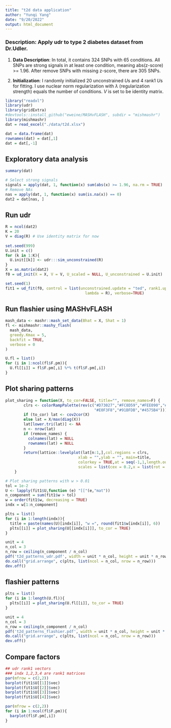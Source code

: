 ```yaml
---
title: "t2d data application"
author: "Yunqi Yang"
date: "9/20/2022"
output: html_document
---
```


### Description: Apply udr to type 2 diabetes dataset from Dr.Udler. 

1. **Data Description**: In total, it contains 324 SNPs with 65 conditions. All SNPs are strong signals in at least one condition, meaning abs(z-score) >= 1.96. After remove SNPs with missing z-score, there are 305 SNPs. 

2. **Initialization**: I randomly initialized 20 unconstrained $U$s and 4 rank1 $U$s for fitting. I use nuclear norm regularization with $\lambda$ (regularization strength) equals the number of conditions. $V$ is set to be identity matrix. 

```r
library("readxl")
library(udr)
library(gridExtra)
#devtools::install_github("eweine/MASHvFLASH", subdir = "mishmashr")
library(mishmashr)
dat = read_excel("./data/t2d.xlsx")
```

```r
dat = data.frame(dat)
rownames(dat) = dat[,1]
dat = dat[,-1]
```

## Exploratory data analysis
```r
summary(dat)
```

```r
# Select strong signals
signals = apply(dat, 1, function(x) sum(abs(x) >= 1.96, na.rm = TRUE) != 0)
# Remove NAs
nas = apply(dat, 1, function(x) sum(is.na(x)) == 0)
dat2 = dat[nas, ]
```

## Run udr
```r
R = ncol(dat2)
K = 20
V = diag(R) # Use identity matrix for now
  
set.seed(999)
U.init = c()
for (k in 1:K){
  U.init[[k]] <- udr:::sim_unconstrained(R)
}
X = as.matrix(dat2)
f0 = ud_init(X = X, V = V, U_scaled = NULL, U_unconstrained = U.init)
```

```r
set.seed(1)
fit1 = ud_fit(f0, control = list(unconstrained.update = "ted", rank1.update = "ted", resid.update = 'none', scaled.update = "fa", maxiter=1e3, tol = 1e-02, tol.lik = 1e-2, n0 = 0,
                                   lambda = R), verbose=TRUE)
```

## Run flashier using MASHvFLASH
```r

mash_data <- mashr::mash_set_data(Bhat = X, Shat = 1)
fl <- mishmashr::mashy_flash(
  mash_data,
  greedy.Kmax = 5, 
  backfit = TRUE,
  verbose = 0
)
```

```r
U.fl = list()
for (i in 1:ncol(fl$F.pm)){
  U.fl[[i]] = fl$F.pm[,i] %*% t(fl$F.pm[,i])
}
```

## Plot sharing patterns 
```r
plot_sharing = function(X, to_cor=FALSE, title="", remove_names=F) {
        clrs <- colorRampPalette(rev(c("#D73027","#FC8D59","#FEE090","#FFFFBF",
                                       "#E0F3F8","#91BFDB","#4575B4")))(128)
        if (to_cor) lat <- cov2cor(X)
        else lat = X/max(diag(X))
        lat[lower.tri(lat)] <- NA
        n <- nrow(lat)
        if (remove_names) {
          colnames(lat) = NULL
          rownames(lat) = NULL
        }
        return(lattice::levelplot(lat[n:1,],col.regions = clrs,
                                xlab = "",ylab = "", main=title,
                                colorkey = TRUE,at = seq(-1,1,length.out = 128),
                                scales = list(cex = 0.2,x = list(rot = 45))))
    }
```

```r
# Plot sharing patterns with w > 0.01 
tol = 1e-2
U <- lapply(fit1$U,function (e) "[["(e,"mat"))
n_component = sum(fit1$w > tol)
w = order(fit1$w, decreasing = TRUE)
indx = w[1:n_component]
```

```r
plts = list()
for (i in 1:length(indx)){
  title = paste(names(U)[indx[i]], "w =", round(fit1$w[indx[i]], 6))
  plts[[i]] = plot_sharing(U[[indx[i]]], to_cor = TRUE)
}
```

```r
unit = 4
n_col = 3
n_row = ceiling(n_component / n_col)
pdf('t2d_patterns_udr.pdf', width = unit * n_col, height = unit * n_row)
do.call("grid.arrange", c(plts, list(ncol = n_col, nrow = n_row)))
dev.off()
```
## flashier patterns
```r
plts = list()
for (i in 1:length(U.fl)){
  plts[[i]] = plot_sharing(U.fl[[i]], to_cor = TRUE)
}
```

```r
unit = 4
n_col = 3
n_row = ceiling(n_component / n_col)
pdf('t2d_patterns_flashier.pdf', width = unit * n_col, height = unit * n_row)
do.call("grid.arrange", c(plts, list(ncol = n_col, nrow = n_row)))
dev.off()
```

## Compare factors
```r
## udr rank1 vectors
### indx 1,2,3,4 are rank1 matrices
par(mfrow = c(2,2))
barplot(fit1$U[[1]]$vec)
barplot(fit1$U[[2]]$vec)
barplot(fit1$U[[3]]$vec)
barplot(fit1$U[[4]]$vec)
```
```r
par(mfrow = c(2,2))
for (i in 1:ncol(fl$F.pm)){
  barplot(fl$F.pm[,i])
}
```


